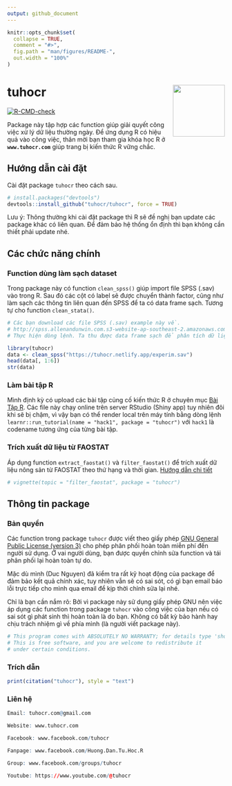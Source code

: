 ```yaml
---
output: github_document
---
```


<!-- README.md is generated from README.Rmd. Please edit that file -->

```r
knitr::opts_chunk$set(
  collapse = TRUE,
  comment = "#>",
  fig.path = "man/figures/README-",
  out.width = "100%"
)
```

# tuhocr <img src="man/figures/logo.png" align="right" alt="" width="120" />

<!-- badges: start -->
[![R-CMD-check](https://github.com/tuhocr/tuhocr/actions/workflows/R-CMD-check.yaml/badge.svg)](https://github.com/tuhocr/tuhocr/actions/workflows/R-CMD-check.yaml)
<!-- badges: end -->

Package này tập hợp các function giúp giải quyết công việc xử lý dữ liệu thường ngày. Để ứng dụng R có hiệu quả vào công việc, thân mời bạn tham gia khóa học R ở **`www.tuhocr.com`** giúp trang bị kiến thức R vững chắc.

## Hướng dẫn cài đặt

Cài đặt package `tuhocr` theo cách sau.

``` r
# install.packages("devtools")
devtools::install_github("tuhocr/tuhocr", force = TRUE)
```

Lưu ý: Thông thường khi cài đặt package thì R sẽ đề nghị bạn update các package khác có liên quan. Để đảm bảo hệ thống ổn định thì bạn không cần thiết phải update nhé.

## Các chức năng chính

### Function dùng làm sạch dataset 

Trong package này có function `clean_spss()` giúp import file SPSS (.sav) vào trong R. Sau đó các cột có label sẽ được chuyển thành factor, cũng như làm sạch các thông tin liên quan đến SPSS để ta có data frame sạch. Tương tự cho function `clean_stata()`.

```r
# Các bạn download các file SPSS (.sav) example này về.
# http://spss.allenandunwin.com.s3-website-ap-southeast-2.amazonaws.com/data-files.html
# Thực hiện dòng lệnh. Ta thu được data frame sạch để phân tích dữ liệu.
```
```r
library(tuhocr)
data <- clean_spss("https://tuhocr.netlify.app/experim.sav")
head(data[, 1:6])
str(data)
```

### Làm bài tập R 

Mình định kỳ có upload các bài tập củng cố kiến thức R ở chuyên mục [Bài Tập R](https://www.tuhocr.com/r-courses/code-base-for-r). Các file này chạy online trên server RStudio (Shiny app) tuy nhiên đôi khi sẽ bị chậm, vì vậy bạn có thể render local trên máy tính bằng dòng lệnh `learnr::run_tutorial(name = "hack1", package = "tuhocr")` với `hack1` là codename tương ứng của từng bài tập.

### Trích xuất dữ liệu từ FAOSTAT

Áp dụng function `extract_faostat()` và `filter_faostat()` để trích xuất dữ liệu nông sản từ FAOSTAT theo thứ hạng và thời gian. [Hướng dẫn chi tiết](https://tuhocr.github.io/articles/filter_faostat.html)

```r
# vignette(topic = "filter_faostat", package = "tuhocr")
```

## Thông tin package

### Bản quyền

Các function trong package `tuhocr` được viết theo giấy phép [GNU General Public License (version 3)](https://tuhocr.github.io/LICENSE.html) cho phép phân phối hoàn toàn miễn phí đến người sử dụng. Ở vai người dùng, bạn được quyền chỉnh sửa function và tái phân phối lại hoàn toàn tự do.

Mặc dù mình (Duc Nguyen) đã kiểm tra rất kỹ hoạt động của package để đảm bảo kết quả chính xác, tuy nhiên vẫn sẽ có sai sót, có gì bạn email báo lỗi trực tiếp cho mình qua email để kịp thời chỉnh sửa lại nhé.

Chỉ là bạn cần nắm rõ: Bởi vì package này sử dụng giấy phép GNU nên việc áp dụng các function trong package `tuhocr` vào công việc của bạn nếu có sai sót gì phát sinh thì hoàn toàn là do bạn. Không có bất kỳ bảo hành hay chịu trách nhiệm gì về phía mình (là người viết package này). 

```r
# This program comes with ABSOLUTELY NO WARRANTY; for details type 'show w'.
# This is free software, and you are welcome to redistribute it
# under certain conditions.
```

### Trích dẫn

```r
print(citation("tuhocr"), style = "text")
```

### Liên hệ

```r
Email: tuhocr.com@gmail.com

Website: www.tuhocr.com

Facebook: www.facebook.com/tuhocr

Fanpage: www.facebook.com/Huong.Dan.Tu.Hoc.R

Group: www.facebook.com/groups/tuhocr

Youtube: https://www.youtube.com/@tuhocr
```










